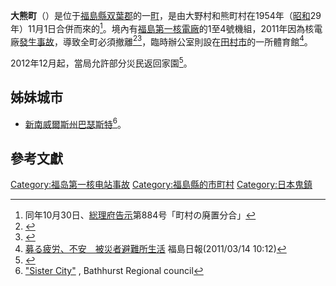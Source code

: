 {{日本町村|
自治體名=大熊|
町村=町|
圖像=[[File:FukushimaFBBC2.JPG|240px]]|
圖像說明=[[福島第一聖經浸信會|福島第一聖經浸信會]]大野[[小聖堂|小聖堂]]|
町村章=|
日文原名=大熊町|
平假名=おおくままち|
羅馬字拼音=Ōkuma-machi|
都道府縣=福島縣|
支廳=|
郡=雙葉郡|
編號=07545-1|
面積=78.7|
邊界未定=|
人口=733|
統計時間=2020年2月1日|
自治體=[[富岡町|富岡町]]、[[川内村|川内村]]、[[田村市|田村市]]、<br />[[浪江町|浪江町]]、[[双葉町|双葉町]]|
樹=[[冷杉|冷杉]]|
花=[[梨|梨]]花|
鳥=老鷹|
其他象徵物=|
其他象徵=|
郵遞區號=979-1308|
所在地=双葉郡大熊町大字下野上字大野634番地<br />[[File:Okuma_town_office.jpg|250px]]|
電話號碼=240-32-2111|
外部連結=http://www.town.okuma.fukushima.jp/|
經度=|
緯度=|
地圖=[[檔案:Okuma_in_Fukushima_Prefecture_Ja.svg|250px]]|
註記=
}}
'''大熊町'''（{{jpn|j=大熊町|hg=おおくままち|rm=Ōkuma machi|f=y}}）是位于[[福島縣|福島縣]][[双葉郡|双葉郡]]的一[[町|町]]，是由大野村和熊町村在1954年（[[昭和|昭和]]29年）11月1日合併而來的<ref>同年10月30日、[[総理府|総理府]][[告示|告示]]第884号「町村の廃置分合」</ref>。境內有[[福島第一核電廠|福島第一核電廠]]的1至4號機組，2011年因為核電廠[[福島第一核電廠事故|發生事故]]，導致全町必須撤離<ref name=autogenerated4>{{cite web |last=Associated |first=The |url=http://www.google.com/hostednews/canadianpress/article/ALeqM5h27to-uk4j6utkt4KKWlUQJX6AHA?docId=6230208 |title=The Canadian Press: IAEA says 170,000 people evacuated from area near damaged Japan nuclear plant |publisher=Google.com |date= |accessdate=2011-03-13 |archive-date=2011-03-25 |archive-url=https://web.archive.org/web/20110325012712/http://www.google.com/hostednews/canadianpress/article/ALeqM5h27to-uk4j6utkt4KKWlUQJX6AHA?docId=6230208 |dead-url=no }}</ref><ref name="wp-partial">{{cite news |title=Japanese nuclear plants' operator scrambles to avert meltdowns |first=Steven |last=Mufson |url=http://www.washingtonpost.com/wp-dyn/content/article/2011/03/12/AR2011031205493.html |newspaper=The Washington Post |date=13 March 2011 |accessdate=13 March 2011 |archive-date=2011-04-12 |archive-url=https://www.webcitation.org/5xt7UsoQI?url=http://www.washingtonpost.com/wp-dyn/content/article/2011/03/12/AR2011031205493.html |dead-url=no }}</ref>，臨時辦公室則設在[[田村市|田村市]]的一所體育館<ref>[http://www.minpo.jp/view.php?pageId=4107&blockId=9801814&newsMode=article 募る疲労、不安　被災者避難所生活] {{Wayback|url=http://www.minpo.jp/view.php?pageId=4107&blockId=9801814&newsMode=article |date=20120120051927 }} 福島日報(2011/03/14 10:12)</ref>。

2012年12月起，當局允許部分災民返回家園<ref name=104return>{{cite web |url=http://mainichi.jp/area/fukushima/news/20130112ddlk07040159000c.html |title=東日本大震災:福島第１原発事故　大熊町、避難区域再編後の住民立ち入り　１９日間で１０４人のみ |publisher=[[Mainichi_Shimbun|Mainichi Shimbun]] |language=ja |date=12 January 2013 |accessdate=25 March 2013 |deadurl=yes |archiveurl=https://web.archive.org/web/20130224233427/http://mainichi.jp/area/fukushima/news/20130112ddlk07040159000c.html |archivedate=2013年2月24日 }}</ref>。

== 姊妹城市 ==
* {{Flagicon|AUS}} [[新南威爾斯州|新南威爾斯州]][[巴瑟斯特_(新南威尔士州)|巴瑟斯特]]<ref>[http://www.bathurst.nsw.gov.au/community/sister-city "Sister City"] {{Wayback|url=http://www.bathurst.nsw.gov.au/community/sister-city |date=20120226044542 }}, Bathhurst Regional council</ref>。

== 參考文獻 ==
{{reflist}}

{{福島縣}}
{{Authority control}}
{{DEFAULTSORT:Okuma-machi}}
[[Category:福岛第一核电站事故|Category:福岛第一核电站事故]]
[[Category:福島縣的市町村|Category:福島縣的市町村]]
[[Category:日本鬼鎮|Category:日本鬼鎮]]